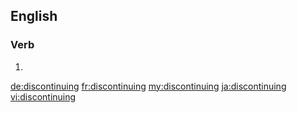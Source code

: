 ==English==

===Verb===
{{head|en|present participle}}

# {{present participle of|discontinue|lang=en}}

[[de:discontinuing]]
[[fr:discontinuing]]
[[my:discontinuing]]
[[ja:discontinuing]]
[[vi:discontinuing]]